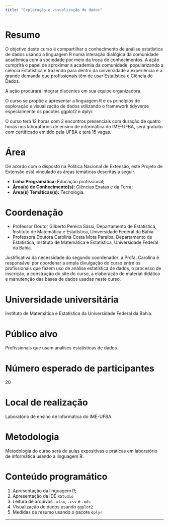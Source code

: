 ```yaml
---
title: "Exploração e visualização de dados"
---
```


# Resumo

O objetivo deste curso é compartilhar o conhecimento de análise estatística de dados usando a linguagem R numa interação dialógica da comunidade acadêmica com a sociedade por meio da troca de conhecimentos. A ação cumprirá o papel de aproximar a academia da comunidade, popularizando a ciência Estatística e trazendo para dentro da universidade a experiência e a grande demanda que profissionais têm de usar Estatística e Ciência de Dados.

A ação procurará integrar discentes em sua equipe organizadora.

O curso se propõe a apresentar a linguagem R e os princípios de exploração e visualização de dados utilizando o framework tidyverse especialmente os pacotes ggplot2 e dplyr.

O curso terá 12 horas com 2 encontros presenciais com duração de quatro horas nos laboratórios de ensino de informática do IME-UFBA, será gratuito com certificado emitido pela UFBA e terá 15 vagas.

# Área

De acordo com o disposto na Política Nacional de Extensão, este Projeto de Extensão está vinculado às áreas temáticas descritas a seguir.

- **Linha Programática:** Educação profissional;
- **Área(s) de Conhecimento(s):** Ciências Exatas e da Terra;
- **Área(s) Temáticas(s):** Tecnologia.

# Coordenação

- Professor Doutor Gilberto Pereira Sassi, Departamento de Estatística, Instituto de Matemática e Estatística, Universidade Federal da Bahia.
- Professora Doutora Carolina Costa Mota Paraíba, Departamento de Estatística, Instituto de Matemática e Estatística, Universidade Federal da Bahia.

Justificativa da necessidade do segundo coordenador: a Profa. Carolina é responsável por coordenar a ampla divulgação do curso entre os profissionais que fazem uso de análise estatística de dados, o processo de inscrição, a construção do site do curso, a elaboração de material didático e manutenção das bases de dados usadas neste curso.

# Universidade universitária

Instituto de Matemática e Estatística da Universidade Federal da Bahia.

# Público alvo

Profissionais que usam análises estatísticas de dados.

# Número esperado de participantes

20

# Local de realização

Laboratório de ensino de informática do IME-UFBA.

# Metodologia

Metodologia do curso será de aulas expositivas e práticas em laboratório de informática usando a linguagem R.

# Conteúdo programático

1. Apresentação da linguagem R;
2. Apresentação da IDE `RStudio`
3. Leitura de arquivos `.xlsx`, `.csv` e `.ods`
4. Visualização de dados usando `ggplot2`
5. Medidas de resumo usando o pacote `dplyr`

---